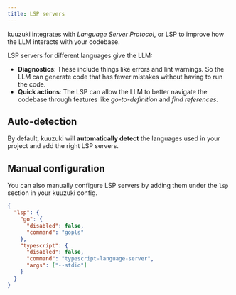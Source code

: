 ```yaml
---
title: LSP servers
---
```


kuuzuki integrates with _Language Server Protocol_, or LSP to improve how the LLM interacts with your codebase.

LSP servers for different languages give the LLM:

- **Diagnostics**: These include things like errors and lint warnings. So the LLM can generate code that has fewer mistakes without having to run the code.
- **Quick actions**: The LSP can allow the LLM to better navigate the codebase through features like _go-to-definition_ and _find references_.

## Auto-detection

By default, kuuzuki will **automatically detect** the languages used in your project and add the right LSP servers.

## Manual configuration

You can also manually configure LSP servers by adding them under the `lsp` section in your kuuzuki config.

```json title="kuuzuki.json"
{
  "lsp": {
    "go": {
      "disabled": false,
      "command": "gopls"
    },
    "typescript": {
      "disabled": false,
      "command": "typescript-language-server",
      "args": ["--stdio"]
    }
  }
}
```
